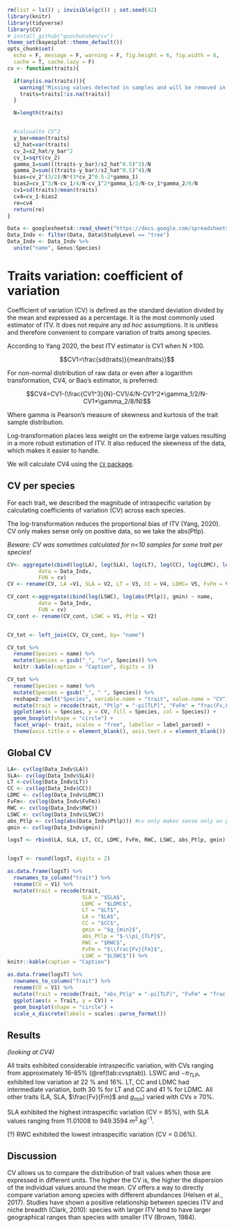 ```r
rm(list = ls()) ; invisible(gc()) ; set.seed(42)
library(knitr)
library(tidyverse)
library(CV)
# install_github("guochunshen/cv")
theme_set(bayesplot::theme_default())
opts_chunk$set(
  echo = F, message = F, warning = F, fig.height = 6, fig.width = 8,
  cache = T, cache.lazy = F)
cv <- function(traits){

  if(any(is.na(traits))){
    warning("Missing values detected in samples and will be removed in the analysis.")
    traits=traits[!is.na(traits)]
  }

  N=length(traits)


  #calcualte CV^2
  y_bar=mean(traits)
  s2_hat=var(traits)
  cv_2=s2_hat/y_bar^2
  cv_1=sqrt(cv_2)
  gamma_1=sum(((traits-y_bar)/s2_hat^0.5)^3)/N
  gamma_2=sum(((traits-y_bar)/s2_hat^0.5)^4)/N
  bias=cv_2^(3/2)/N*(3*cv_2^0.5-2*gamma_1)
  bias2=cv_1^3/N-cv_1/4/N-cv_1^2*gamma_1/2/N-cv_1*gamma_2/8/N
  cv1=sd(traits)/mean(traits)
  cv4=cv_1-bias2
  re=cv4
  return(re)
}
```

```r
Data <- googlesheets4::read_sheet("https://docs.google.com/spreadsheets/d/19eULgGa02RS6hwn2ngeEu4akF2YdaQGHS5xSac2hIYI/edit#gid=0", range = "traits")
Data_Indv <- filter(Data, Data$StudyLevel == "tree")
Data_Indv <- Data_Indv %>%
  unite("name", Genus:Species)
```

# Traits variation: coefficient of variation

Coefficient of variation (CV) is defined as the standard deviation divided by the mean and expressed as a percentage. 
It is the most commonly used estimator of ITV. <!-- Really? -->
It does not require any *ad hoc* assumptions. 
It is unitless and therefore convenient to compare variation of traits among species.

According to Yang 2020, <!-- to change with true reference -->
the best ITV estimator is CV1 when N >100.

$$CV1=\frac{sd(traits)}{mean(traits)}$$

For non-normal distribution of raw data or even after a logarithm transformation, CV4, or Bao's estimator, is preferred:

$$CV4=CV1-(\frac{CV1^3}{N}-CV1/4/N-CV1^2*\gamma_1/2/N-CV1*\gamma_2/8/N)$$ 
<!-- Could you clarify the formula? -->
  
Where gamma is Pearson's measure of skewness and kurtosis of the trait sample distribution.

Log-transformation places less weight on the extreme large values resulting in a more robust estimation of ITV. 
It also reduced the skewness of the data, which makes it easier to handle. 

We will calculate CV4 using the [`CV` package](from https://www.github.com/guochunshen/CV).

## CV per species

For each trait, we described the magnitude of intraspecific variation by calculating coefficients of variation (CV) across each species. 

The log-transformation reduces the proportional bias of ITV (Yang, 2020). <!-- to change with true reference --> 
CV only makes sense only on positive data, so we take the abs(Ptlp).

*Beware: CV was sometimes calculated for n<10 samples for some trait per species!*

```r
CV<- aggregate(cbind(log(LA), log(SLA), log(LT), log(CC), log(LDMC), log(FvFm)) ~ name, 
          data = Data_Indv,
          FUN = cv)
CV <- rename(CV, LA =V1, SLA = V2, LT = V3, CC = V4, LDMC= V5, FvFm = V6)

CV_cont <-aggregate(cbind(log(LSWC), log(abs(Ptlp)), gmin) ~ name, 
          data = Data_Indv,
          FUN = cv)
CV_cont <- rename(CV_cont, LSWC = V1, Ptlp = V2)


CV_tot <- left_join(CV, CV_cont, by= "name")

CV_tot %>% 
  rename(Species = name) %>% 
  mutate(Species = gsub("_", "\n", Species)) %>% 
  knitr::kable(caption = "Caption", digits = 3)
```

```r
CV_tot %>% 
  rename(Species = name) %>% 
  mutate(Species = gsub("_", " ", Species)) %>% 
  reshape2::melt("Species", variable.name = "trait", value.name = "CV") %>% 
  mutate(trait = recode(trait, "Ptlp" = "-pi[TLP]", "FvFm" = "frac(Fv,Fm)", "gmin" = "g[min]")) %>% 
  ggplot(aes(x = Species, y = CV, fill = Species, col = Species)) +
  geom_boxplot(shape = "circle") +
  facet_wrap(~ trait, scales = "free", labeller = label_parsed) +
  theme(axis.title.x = element_blank(), axis.text.x = element_blank())
```

## Global CV

```r
LA<- cv(log(Data_Indv$LA))
SLA<- cv(log(Data_Indv$SLA))
LT <-cv(log(Data_Indv$LT))
CC <- cv(log(Data_Indv$CC))
LDMC <- cv(log(Data_Indv$LDMC))
FvFm<- cv(log(Data_Indv$FvFm))
RWC <- cv(log(Data_Indv$RWC))
LSWC <- cv(log(Data_Indv$LSWC))
abs_Ptlp <- cv(log(abs(Data_Indv$Ptlp))) #cv only makes sense only on positive data
gmin <- cv(log(Data_Indv$gmin))

logsT <- rbind(LA, SLA, LT, CC, LDMC, FvFm, RWC, LSWC, abs_Ptlp, gmin)


logsT <- round(logsT, digits = 2)

as.data.frame(logsT) %>% 
  rownames_to_column("trait") %>% 
  rename(CV = V1) %>% 
  mutate(trait = recode(trait, 
                        SLA = "$SLA$",
                        LDMC = "$LDMC$", 
                        LT = "$LT$", 
                        LA = "$LA$",
                        CC = "$CC$",
                        gmin = "$g_{min}$",
                        abs_Ptlp = "$-\\pi_{TLP}$",
                        RWC = "$RWC$",
                        FvFm = "$\\frac{Fv}{Fm}$",
                        LSWC = "$LSWC$")) %>% 
knitr::kable(caption = "Caption")
```

```r
as.data.frame(logsT) %>% 
  rownames_to_column("Trait") %>% 
  rename(CV = V1) %>% 
  mutate(Trait = recode(Trait, "abs_Ptlp" = "-pi[TLP]", "FvFm" = "frac(Fv,Fm)", "gmin" = "g[min]")) %>% 
  ggplot(aes(x = Trait, y = CV)) +
  geom_boxplot(shape = "circle") + 
  scale_x_discrete(labels = scales::parse_format())
```

## Results 

*(looking at CV4)*

All traits exhibited considerable intraspecific variation, with CVs ranging from approximately 16–85% (\@ref(tab:cvsptab)).
LSWC and $-\pi_{TLP}$, exhibited low variation at 22 % and 16%. 
LT, CC and LDMC had intermediate variation, both 30 % for LT and CC and 41 % for LDMC.
All other traits (LA, SLA, $\frac{Fv}{Fm}$ and $g_{min}$) varied with CVs ≥ 70%. 

SLA exhibited the highest intraspecific variation (CV = 85%), 
with SLA values ranging from 11.01008 to 949.3594 $m^2.kg^{-1}$.

(?) RWC exhibited the lowest intraspecific variation (CV = 0.06%).

## Discussion

CV allows us to compare the distribution of trait values when those are expressed in different units. 
The higher the CV is, the higher the dispersion of the individual values around the mean. 
CV offers a way to directly compare variation among species with different abundances (Helsen et al., 2017).  <!-- to change with true reference --> 
Studies have shown a positive relationship between species ITV and niche breadth (Clark, 2010):  <!-- to change with true reference --> 
species with larger ITV tend to have larger geographical ranges than species with smaller ITV (Brown, 1984).  <!-- to change with true reference --> 
